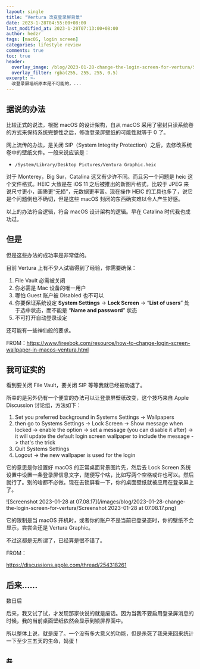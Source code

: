 ```yaml
---
layout: single
title: "Vertura 改变登录屏背景"
date: 2023-1-28T04:55:00+08:00
last_modified_at: 2023-1-28T07:13:00+08:00
author: hedzr
tags: [macOS, login screen]
categories: lifestyle review
comments: true
toc: true
header:
  overlay_image: /blog/2023-01-28-change-the-login-screen-for-vertura/Screenshot 2023-01-28 at 07.08.17.png
  overlay_filter: rgba(255, 255, 255, 0.5)
excerpt: >-
  改登录屏墙纸原本是不可能的，...
---
```


## 据说的办法

比较正式的说法，根据 macOS 的设计架构，自从 macOS 采用了密封只读系统卷的方式来保持系统完整性之后，修改登录屏壁纸的可能性就等于 0 了。

网上流传的办法，是关闭 SIP（System Integrity Protection）之后，去修改系统卷中的壁纸文件。一般来说应该是：

- `/System/Library/Desktop Pictures/Ventura Graphic.heic`

对于 Monterey，Big Sur，Catalina 这又有少许不同。而且另一个问题是 heic 这个文件格式。HEIC 大致是在 iOS 11 之后被推出的新图片格式，比较于 JPEG 来说尺寸更小，画质更“无损”，元数据更丰富。现在操作 HEIC 的工具也多了，说它是个问题倒也不确切，但是这些 macOS 封闭的东西确实难以令人产生好感。

以上的办法符合逻辑，符合 macOS 设计架构的逻辑。早在 Catalina 时代我也成功过。

## 但是

但是这些办法的成功率是非常低的。

目前 Vertura 上有不少人试错得到了经验，你需要确保：

1. File Vault 必需被关闭
2. 你必需是 Mac 设备的唯一用户
3. 哪怕 Guest 账户被 Disabled 也不可以
4. 你要保证系统设定 **System Settings** -> **Lock Screen** -> “**List of users**” 处于选中状态，而不能是 “**Name and password**” 状态
5. 不可打开自动登录设定

还可能有一些神仙般的要求。

FROM：https://www.fireebok.com/resource/how-to-change-login-screen-wallpaper-in-macos-ventura.html

## 我可证实的

看到要关闭 File Vault，要关闭 SIP 等等我就已经被劝退了。

所幸的是另外仍有一个便宜的办法可以让登录屏壁纸改变，这个技巧来自 Apple Discussion 讨论组，方法如下：

1. Set you preferred background in Systems Settings -> Wallpapers
2. then go to Systems Settings -> Lock Screen -> Show message when locked -> enable the option -> set a message (you can disable it after) -> it will update the default login screen wallpaper to include the message -> that's the trick
3. Quit Systems Settings
4. Logout -> the new wallpaper is used for the login

它的意思是你设置好 macOS 的正常桌面背景图片先，然后去 Lock Screen 系统设置中设置一条登录屏信息文字，随便写个啥，比如写两个空格或许也可以。然后就行了。别的啥都不必做。现在去锁屏看一下，你的桌面壁纸就被应用在登录屏上了。

![Screenshot 2023-01-28 at 07.08.17](/images/blog/2023-01-28-change-the-login-screen-for-vertura/Screenshot 2023-01-28 at 07.08.17.png)

它的限制是当 macOS 开机时，或者你的账户不是当前已登录态时，你的壁纸不会显示，尝尝会还是 Vertura Graphic。

不过这都是无所谓了，已经算是很不错了。

FROM：

https://discussions.apple.com/thread/254318261

## 后来……

数日后

后来，我又试了试，才发现那家伙说的就是废话。因为当我不要启用登录屏消息的时候，我的当前桌面壁纸依然会显示到锁屏界面中。

所以整体上说，就是废了。一个没有多大意义的功能，但是杀死了我来来回来统计一下至少三五天的生命，妈蛋！

## 🔚
